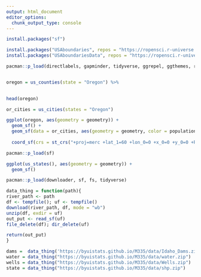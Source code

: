 ```yaml
---
output: html_document
editor_options: 
  chunk_output_type: console
---
```



```r
install.packages("sf")

install.packages("USAboundaries", repos = "https://ropensci.r-universe.dev", type = "source")
install.packages("USAboundariesData", repos = "https://ropensci.r-universe.dev", type = "source")
```

```r
pacman::p_load(directlabels, gapminder, tidyverse, ggrepel, ggthemes, rio, plotly, lubridate, scales, patchwork, sf, USAboundaries, USAboundariesData)


oregon = us_counties(state = "Oregon") %>% 
  

head(oregon)
```

```r
or_cities = us_cities(states = "Oregon")
```

```r
ggplot(oregon, aes(geometry = geometry)) +
  geom_sf() +
  geom_sf(data = or_cities, aes(geometry = geometry, color = population)) +
 
  coord_sf(crs = st_crs("+proj=merc +lat_1=60 +lon_0=0 +x_0=0 +y_0=0 +R=6371000 +units=m +no_defs +type=crs"))
```

```r
pacman::p_load(sf)

ggplot(us_states(), aes(geometry = geometry)) +
  geom_sf()
```





```r
pacman::p_load(downloader, sf, fs, tidyverse)

data_thing = function(path){
river_path <- path
df <- tempfile(); uf <- tempfile()
download(river_path, df, mode = "wb")
unzip(df, exdir = uf)
out_put <- read_sf(uf)
file_delete(df); dir_delete(uf)

return(out_put)
}
```

```r
dams =  data_thing('https://byuistats.github.io/M335/data/Idaho_Dams.zip')
water = data_thing("https://byuistats.github.io/M335/data/water.zip")
wells = data_thing("https://byuistats.github.io/M335/data/Wells.zip")
state = data_thing("https://byuistats.github.io/M335/data/shp.zip")
```





































